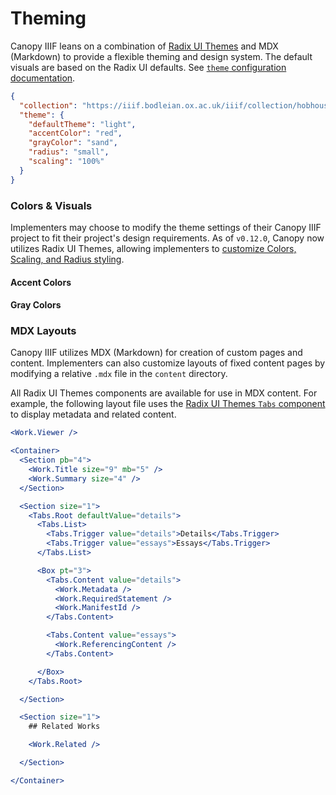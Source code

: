 
# Theming

Canopy IIIF leans on a combination of [Radix UI Themes](https://www.radix-ui.com/themes/docs/theme/overview) and MDX (Markdown) to provide a flexible theming and design system. The default visuals are based on the Radix UI defaults. See [`theme` configuration documentation](/configuration/theme).

<Cards>
  <Card title="Color & Visuals" href="/theming/color-visuals" />
  <Card title="Layout" href="/theming/layout" />
</Cards>

```json copy filename="config/canopy.json" {3-9}
{
  "collection": "https://iiif.bodleian.ox.ac.uk/iiif/collection/hobhouse",
  "theme": {
    "defaultTheme": "light",
    "accentColor": "red",
    "grayColor": "sand",
    "radius": "small",
    "scaling": "100%"
  }
}
```

### Colors & Visuals

Implementers may choose to modify the theme settings of their Canopy IIIF project to fit their project's design requirements. As of `v0.12.0`, Canopy now utilizes Radix UI Themes, allowing implementers to [customize Colors, Scaling, and Radius styling](/theming/color-visuals).

#### Accent Colors

<ColorsLabeled colors={accentColors} />

#### Gray Colors

<ColorsLabeled colors={grayColors} />

### MDX Layouts

Canopy IIIF utilizes MDX (Markdown) for creation of custom pages and content. Implementers can also customize layouts of fixed content pages by modifying a relative `.mdx` file in the `content` directory.

All Radix UI Themes components are available for use in MDX content. For example, the following layout file uses the [Radix UI Themes `Tabs` component](https://www.radix-ui.com/themes/docs/components/tabs) to display metadata and related content.

```jsx filename="content/works/_layout.mdx" {10-28}
<Work.Viewer />

<Container>
  <Section pb="4">
    <Work.Title size="9" mb="5" />
    <Work.Summary size="4" />
  </Section>

  <Section size="1">
    <Tabs.Root defaultValue="details">
      <Tabs.List>
        <Tabs.Trigger value="details">Details</Tabs.Trigger>
        <Tabs.Trigger value="essays">Essays</Tabs.Trigger>
      </Tabs.List>

      <Box pt="3">
        <Tabs.Content value="details">
          <Work.Metadata />
          <Work.RequiredStatement />
          <Work.ManifestId />
        </Tabs.Content>

        <Tabs.Content value="essays">
          <Work.ReferencingContent />
        </Tabs.Content>

      </Box>
    </Tabs.Root>

  </Section>

  <Section size="1">
    ## Related Works

    <Work.Related />

  </Section>

</Container>
```
